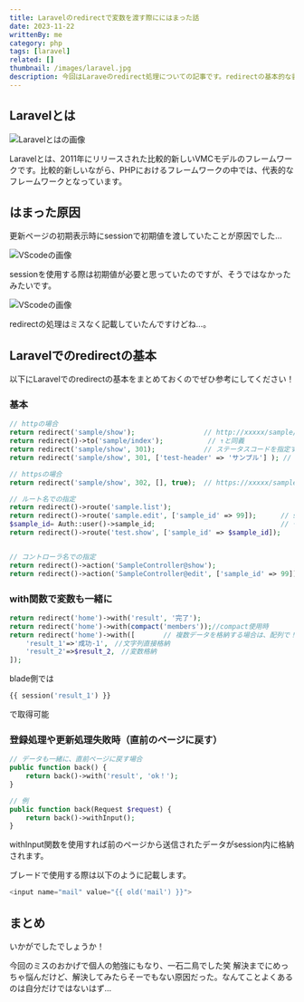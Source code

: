 ```yaml
---
title: Laravelのredirectで変数を渡す際ににはまった話
date: 2023-11-22
writtenBy: me
category: php
tags: [laravel]
related: []
thumbnail: /images/laravel.jpg
description: 今回はLaraveのredirect処理についての記事です。redirectの基本的な書き方から、withやwithInputを使用して変数を渡す方法まで解説しています。初心者の方でも分かりやすいように書いているのでぜひ見ていってください！
---
```


## Laravelとは

![Laravelとはの画像](image1.png)

Laravelとは、2011年にリリースされた比較的新しいVMCモデルのフレームワークです。比較的新しいながら、PHPにおけるフレームワークの中では、代表的なフレームワークとなっています。

## はまった原因
更新ページの初期表示時にsessionで初期値を渡していたことが原因でした…

![VScodeの画像](image2.jpg)

sessionを使用する際は初期値が必要と思っていたのですが、そうではなかったみたいです。

![VScodeの画像](image3.jpg)

redirectの処理はミスなく記載していたんですけどね…。

## Laravelでのredirectの基本

以下にLaravelでのredirectの基本をまとめておくのでぜひ参考にしてください！

### 基本

```php
// httpの場合
return redirect('sample/show');                 // http://xxxxx/sample/show
return redirect()->to('sample/index');           // ↑と同義
return redirect('sample/show', 301);            // ステータスコードを指定する場合（※ デフォルトは、302）
return redirect('sample/show', 301, ['test-header' => 'サンプル'] ); // HTTPヘッダー を追加する場合

// httpsの場合
return redirect('sample/show', 302, [], true);  // https://xxxxx/sample/show

// ルート名での指定
return redirect()->route('sample.list');
return redirect()->route('sample.edit', ['sample_id' => 99]);      // sample_id情報を含むルーティングの場合（例： test/{sample_id} ）
$sample_id= Auth::user()->sample_id;                               // ↑と同義
return redirect()->route('test.show', ['sample_id' => $sample_id]);


// コントローラ名での指定
return redirect()->action('SampleController@show');
return redirect()->action('SampleController@edit', ['sample_id' => 99]);    // id情報を含む場合
```

### with関数で変数も一緒に

```php
return redirect('home')->with('result', '完了');
return redirect('home')->with(compact('members'));//compact使用時
return redirect('home')->with([       // 複数データを格納する場合は、配列で！
    'result_1'=>'成功-1',　//文字列直接格納
    'result_2'=>$result_2,　//変数格納
]);
```

blade側では
```php
{{ session('result_1') }}
```
で取得可能

### 登録処理や更新処理失敗時（直前のページに戻す）

```php
// データも一緒に、直前ページに戻す場合
public function back() {
    return back()->with('result', 'ok！');
}

// 例
public function back(Request $request) {
    return back()->withInput();
}
```

withInput関数を使用すれば前のページから送信されたデータがsession内に格納されます。

ブレードで使用する際は以下のように記載します。
```php
<input name="mail" value="{{ old('mail') }}">
```

## まとめ

いかがでしたでしょうか！

今回のミスのおかげで個人の勉強にもなり、一石二鳥でした笑
解決までにめっちゃ悩んだけど、解決してみたらそーでもない原因だった。なんてことよくあるのは自分だけではないはず…
